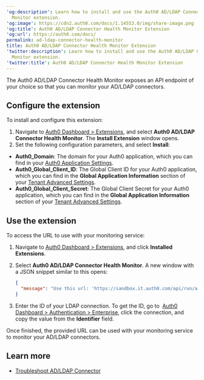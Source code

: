 ---
'og:description': Learn how to install and use the Auth0 AD/LDAP Connector Health
  Monitor extension.
'og:image': https://cdn2.auth0.com/docs/1.14553.0/img/share-image.png
'og:title': Auth0 AD/LDAP Connector Health Monitor Extension
'og:url': https://auth0.com/docs/
permalink: ad-ldap-connector-health-monitor
title: Auth0 AD/LDAP Connector Health Monitor Extension
'twitter:description': Learn how to install and use the Auth0 AD/LDAP Connector Health
  Monitor extension.
'twitter:title': Auth0 AD/LDAP Connector Health Monitor Extension
---
The Auth0 AD/LDAP Connector Health Monitor exposes an API endpoint of your choice so that you can monitor your AD/LDAP connectors.

## Configure the extension

To install and configure this extension:

1. Navigate to [Auth0 Dashboard > Extensions](https://manage.auth0.com/#/extensions), and select **Auth0 AD/LDAP Connector Health Monitor**. The **Install Extension** window opens.
2. Set the following configuration parameters, and select **Install**:

* **Auth0_Domain**: The domain for your Auth0 application, which you can find in your [Auth0 Application Settings](https://manage.auth0.com/#/applications/{yourClientId}/settings).
* **Auth0_Global_Client_ID**: The Global <Tooltip tip="Client ID: Identification value given to your registered resource from Auth0." cta="View Glossary" href="/docs/glossary?term=Client+ID">Client ID</Tooltip> for your Auth0 application, which you can find in the **Global Application Information** section of your [Tenant Advanced Settings](https://manage.auth0.com/#/tenant/advanced).
* **Auth0_Global_Client_Secret**: The Global <Tooltip tip="Client Secret: Secret used by a client (application) to authenticate with the Authorization Server; it should be known to only the client and the Authorization Server and must be sufficiently random to not be guessable." cta="View Glossary" href="/docs/glossary?term=Client+Secret">Client Secret</Tooltip> for your Auth0 application, which you can find in the **Global Application Information** section of your [Tenant Advanced Settings](https://manage.auth0.com/#/tenant/advanced).

## Use the extension

To access the URL to use with your monitoring service:

1. Navigate to [Auth0 Dashboard > Extensions](https://manage.auth0.com/#/extensions), and click **Installed Extensions**.
2. Select **Auth0 AD/LDAP Connector Health Monitor**. A new window with a JSON snippet similar to this opens:

   ```json lines
   {
     "message": "Use this url: 'https://sandbox.it.auth0.com/api/run/auth0user/auth0-ldap-conector-health-monitor?connection={MY-LDAP-CONNECTOR}' for monitoring your AD/LDAP connector."
   }
   ```


   

   
3. Enter the ID of your LDAP connection. To get the ID, go to  [Auth0 Dashboard > Authentication > Enterprise](https://manage.auth0.com/#/connections/enterprise), click the connection, and copy the value from the **Identifier** field.

Once finished, the provided URL can be used with your monitoring service to monitor your AD/LDAP connectors.

## Learn more

* [Troubleshoot AD/LDAP Connector](/docs/troubleshoot/integration-extensibility-issues/troubleshoot-ad-ldap-connector)